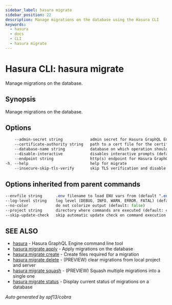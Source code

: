 ```yaml
---
sidebar_label: hasura migrate
sidebar_position: 22
description: Manage migrations on the database using the Hasura CLI
keywords:
  - hasura
  - docs
  - CLI
  - hasura migrate
---
```


# Hasura CLI: hasura migrate

Manage migrations on the database.

## Synopsis

Manage migrations on the database.

## Options

```sass
    --admin-secret string            admin secret for Hasura GraphQL Engine (env "HASURA_GRAPHQL_ADMIN_SECRET")
    --certificate-authority string   path to a cert file for the certificate authority (env "HASURA_GRAPHQL_CERTIFICATE_AUTHORITY")
    --database-name string           database on which operation should be applied
    --disable-interactive            disables interactive prompts (default: false) (env "HASURA_GRAPHQL_DISABLE_INTERACTIVE")
    --endpoint string                http(s) endpoint for Hasura GraphQL Engine (env "HASURA_GRAPHQL_ENDPOINT")
-h, --help                           help for migrate
    --insecure-skip-tls-verify       skip TLS verification and disable cert checking (default: false) (env "HASURA_GRAPHQL_INSECURE_SKIP_TLS_VERIFY")
```

## Options inherited from parent commands

```sass
--envfile string      .env filename to load ENV vars from (default ".env")
--log-level string    log level (DEBUG, INFO, WARN, ERROR, FATAL) (default "INFO")
--no-color            do not colorize output (default: false)
--project string      directory where commands are executed (default: current dir)
--skip-update-check   skip automatic update check on command execution
```

## SEE ALSO

* [hasura](/hasura-cli/commands/hasura.mdx)	 - Hasura GraphQL Engine command line tool
* [hasura migrate apply](/hasura-cli/commands/hasura_migrate_apply.mdx)	 - Apply migrations on the database
* [hasura migrate create](/hasura-cli/commands/hasura_migrate_create.mdx)	 - Create files required for a migration
* [hasura migrate delete](/hasura-cli/commands/hasura_migrate_delete.mdx)	 - (PREVIEW) clear migrations from local project and server
* [hasura migrate squash](/hasura-cli/commands/hasura_migrate_squash.mdx)	 - (PREVIEW) Squash multiple migrations into a single one
* [hasura migrate status](/hasura-cli/commands/hasura_migrate_status.mdx)	 - Display current status of migrations on a database

_Auto generated by spf13/cobra_
